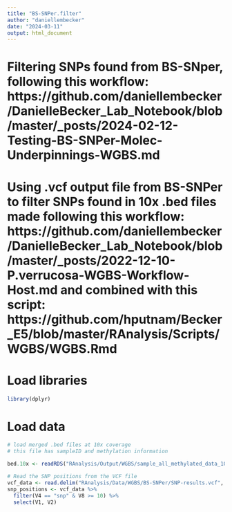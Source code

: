 ```yaml
---
title: "BS-SNPer.filter"
author: "daniellembecker"
date: "2024-03-11"
output: html_document
---
```


# Filtering SNPs found from BS-SNper, following this workflow: https://github.com/daniellembecker/DanielleBecker_Lab_Notebook/blob/master/_posts/2024-02-12-Testing-BS-SNPer-Molec-Underpinnings-WGBS.md

# Using .vcf output file from BS-SNPer to filter SNPs found in 10x .bed files made following this workflow: https://github.com/daniellembecker/DanielleBecker_Lab_Notebook/blob/master/_posts/2022-12-10-P.verrucosa-WGBS-Workflow-Host.md and combined with this script: https://github.com/hputnam/Becker_E5/blob/master/RAnalysis/Scripts/WGBS/WGBS.Rmd

# Load libraries 

```r
library(dplyr)
```

# Load data

```r
# load merged .bed files at 10x coverage
# this file has sampleID and methylation information

bed.10x <- readRDS("RAnalysis/Output/WGBS/sample_all_methylated_data_10x.Rdata") #read in info

# Read the SNP positions from the VCF file
vcf_data <- read.delim("RAnalysis/Data/WGBS/BS-SNPer/SNP-results.vcf", header = FALSE, stringsAsFactors = FALSE)
snp_positions <- vcf_data %>%
  filter(V4 == "snp" & V8 >= 10) %>%
  select(V1, V2)


```



